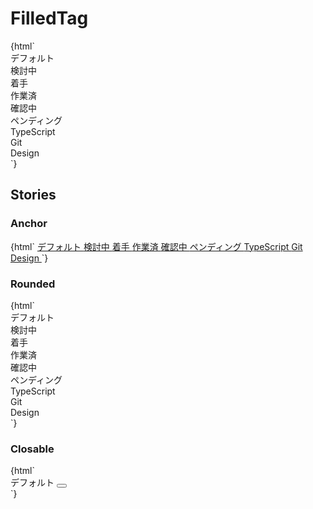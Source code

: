 
<Meta title="Status/FilledTag" />

# FilledTag

<Canvas>
  <Story name="Default">
    {html` <div class="filled-tag">デフォルト</div>
      <div class="filled-tag bg-green-700 ">検討中</div>
      <div class="filled-tag bg-red-700 ">着手</div>
      <div class="filled-tag bg-yellow-700 ">作業済</div>
      <div class="filled-tag bg-pink-600 ">確認中</div>
      <div class="filled-tag bg-gray-600 ">ペンディング</div>
      <div class="filled-tag bg-blue-700 ">TypeScript</div>
      <div class="filled-tag bg-indigo-600 ">Git</div>
      <div class="filled-tag bg-purple-600 ">Design</div>`}
  </Story>
</Canvas>

## Stories

### Anchor

<Canvas>
  <Story name="Anchor">
    {html` <a href="#" class="filled-tag"> デフォルト </a>
      <a href="#" class="filled-tag bg-green-700 "> 検討中 </a>
      <a href="#" class="filled-tag bg-red-700 "> 着手 </a>
      <a href="#" class="filled-tag bg-yellow-700 "> 作業済 </a>
      <a href="#" class="filled-tag bg-pink-600 "> 確認中 </a>
      <a href="#" class="filled-tag bg-gray-600 "> ペンディング </a>
      <a href="#" class="filled-tag bg-blue-700 "> TypeScript </a>
      <a href="#" class="filled-tag bg-indigo-600 "> Git </a>
      <a href="#" class="filled-tag bg-purple-600 "> Design </a>`}
  </Story>
</Canvas>

### Rounded

<Canvas>
  <Story name="Rounded">
    {html` <div class="filled-tag rounded-full">デフォルト</div>
      <div class="filled-tag rounded-full bg-green-700 ">検討中</div>
      <div class="filled-tag rounded-full bg-red-700 ">着手</div>
      <div class="filled-tag rounded-full bg-yellow-700 ">作業済</div>
      <div class="filled-tag rounded-full bg-pink-600 ">確認中</div>
      <div class="filled-tag rounded-full bg-gray-600 ">ペンディング</div>
      <div class="filled-tag rounded-full bg-blue-700 ">TypeScript</div>
      <div class="filled-tag rounded-full bg-indigo-600 ">Git</div>
      <div class="filled-tag rounded-full bg-purple-600 ">Design</div>`}
  </Story>
</Canvas>

### Closable

<Canvas>
  <Story name="Closable">
    {html` <div class="filled-tag">
      デフォルト
      <button />
    </div>`}
  </Story>
</Canvas>
